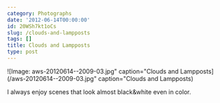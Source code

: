 ```yaml
---
category: Photographs
date: '2012-06-14T00:00:00'
id: 20WSh7kt1oCs
slug: /clouds-and-lampposts
tags: []
title: Clouds and Lampposts
type: post
---
```


![Image: aws-20120614--2009-03.jpg" caption="Clouds and Lampposts](/aws-20120614--2009-03.jpg" caption="Clouds and Lampposts)

I always enjoy scenes that look almost black&amp;white even in color.